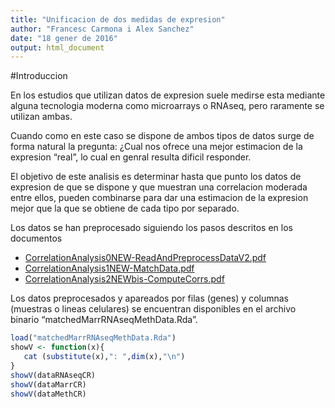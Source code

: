 ```yaml
---
title: "Unificacion de dos medidas de expresion"
author: "Francesc Carmona i Alex Sanchez"
date: "18 gener de 2016"
output: html_document
---
```


#Introduccion

En los estudios que utilizan datos de expresion suele medirse esta mediante alguna tecnologia moderna como microarrays o RNAseq, pero raramente se utilizan ambas.

Cuando como en este caso se dispone de ambos tipos de datos surge de forma natural la pregunta: ¿Cual nos ofrece una mejor estimacion de la expresion "real", lo cual en genral resulta dificil responder.

El objetivo de este analisis es determinar hasta que punto los datos de expresion de que se dispone y que muestran una correlacion moderada entre ellos, pueden combinarse para dar una estimacion de la expresion mejor que la que se obtiene de cada tipo por separado.

Los datos se han preprocesado siguiendo los pasos descritos en los documentos

* [CorrelationAnalysis0NEW-ReadAndPreprocessDataV2.pdf](CorrelationAnalysis0NEW-ReadAndPreprocessDataV2.pdf)
* [CorrelationAnalysis1NEW-MatchData.pdf](CorrelationAnalysis1NEW-MatchData.pdf)
* [CorrelationAnalysis2NEWbis-ComputeCorrs.pdf](CorrelationAnalysis2NEWbis-ComputeCorrs.pdf)

Los datos preprocesados y apareados por filas (genes) y columnas (muestras o lineas celulares) se encuentran disponibles en el archivo binario "matchedMarrRNAseqMethData.Rda".

```r
load("matchedMarrRNAseqMethData.Rda")
showV <- function(x){ 
   cat (substitute(x),": ",dim(x),"\n") 
} 
showV(dataRNAseqCR)
showV(dataMarrCR) 
showV(dataMethCR)
```

